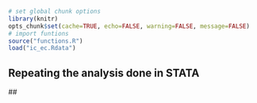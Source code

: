 ```r
# set global chunk options
library(knitr)
opts_chunk$set(cache=TRUE, echo=FALSE, warning=FALSE, message=FALSE)
# import funtions
source("functions.R")
load("ic_ec.Rdata")
```

Repeating the analysis done in STATA
------------------------------------

<a id="done_stata"></a>
## 